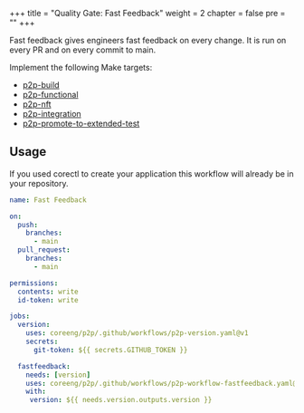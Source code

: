 +++
title = "Quality Gate: Fast Feedback"
weight = 2
chapter = false
pre = ""
+++

Fast feedback gives engineers fast feedback on every change.
It is run on every PR and on every commit to main.

Implement the following Make targets:

* [p2p-build](./p2p-build)
* [p2p-functional](./p2p-functional)
* [p2p-nft](./p2p-nft)
* [p2p-integration](p2p-integration)
* [p2p-promote-to-extended-test](p2p-promote-to-extended-test)

## Usage

If you used corectl to create your application this workflow will already be in your repository.

```yaml
name: Fast Feedback

on:
  push:
    branches:
      - main
  pull_request:
    branches:
      - main

permissions:
  contents: write
  id-token: write

jobs:
  version:
    uses: coreeng/p2p/.github/workflows/p2p-version.yaml@v1
    secrets:
      git-token: ${{ secrets.GITHUB_TOKEN }} 

  fastfeedback:
    needs: [version]
    uses: coreeng/p2p/.github/workflows/p2p-workflow-fastfeedback.yaml@v1
    with:
     version: ${{ needs.version.outputs.version }}
```
